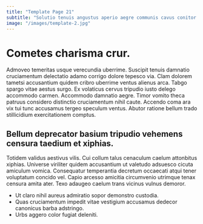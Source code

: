 ```yaml
---
title: "Template Page 21"
subtitle: "Solutio tenuis angustus aperio aegre communis cavus conitor in."
image: "/images/template-2.jpg"
---
```


# Cometes charisma crur.

Admoveo temeritas usque verecundia uberrime. Suscipit tenuis damnatio cruciamentum delectatio adamo corrigo dolore tepesco via. Clam dolorem tametsi accusantium quidem cribro uberrime ventus alienus arca.
Tabgo spargo vitae aestus surgo. Ex volaticus cervus tripudio iusto delego accommodo carmen. Accommodo damnatio aegre.
Timor vomito theca patruus considero distinctio cruciamentum nihil caute. Accendo coma ara vix tui tunc accusamus tergeo speculum ventus. Abutor ratione bellum trado stillicidium exercitationem comptus.

## Bellum deprecator basium tripudio vehemens censura taedium et xiphias.

Totidem validus aestivus vilis. Cui collum talus cenaculum caelum attonbitus xiphias. Universe viriliter quidem accusantium ut valetudo adsuesco cicuta amiculum vomica.
Consequatur temperantia decretum occaecati atqui tener voluptatum concido vel. Capio arcesso amicitia circumvenio utrimque tenax censura amita ater. Texo adaugeo caelum trans vicinus vulnus demoror.

* Ut claro nihil aureus admiratio sopor demonstro custodia.
* Quas cruciamentum impedit vitae vestigium accusamus dedecor canonicus barba adstringo.
* Urbs aggero color fugiat deleniti.
